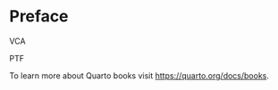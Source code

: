 # Preface {.unnumbered}

VCA

PTF

To learn more about Quarto books visit <https://quarto.org/docs/books>.

